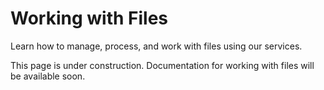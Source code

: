# Working with Files

Learn how to manage, process, and work with files using our services.

This page is under construction. Documentation for working with files will be available soon. 